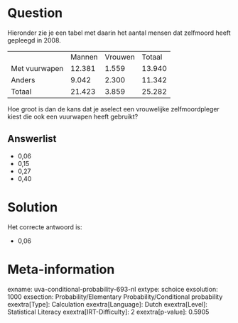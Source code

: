 Question
========

Hieronder zie je een tabel met daarin het aantal mensen dat zelfmoord
heeft gepleegd in 2008.

  --------------- -------- --------- --------
                  Mannen   Vrouwen   Totaal
  Met vuurwapen   12.381   1.559     13.940
  Anders          9.042    2.300     11.342
  Totaal          21.423   3.859     25.282
  --------------- -------- --------- --------

Hoe groot is dan de kans dat je aselect een vrouwelijke zelfmoordpleger
kiest die ook een vuurwapen heeft gebruikt?


Answerlist
----------

* 0,06
* 0,15
* 0,27
* 0,40

Solution
========

Het correcte antwoord is: 

* 0,06

Meta-information
================
exname: uva-conditional-probability-693-nl
extype: schoice
exsolution: 1000
exsection: Probability/Elementary Probability/Conditional probability
exextra[Type]: Calculation
exextra[Language]: Dutch
exextra[Level]: Statistical Literacy
exextra[IRT-Difficulty]: 2
exextra[p-value]: 0.5905
